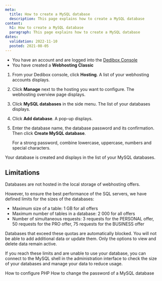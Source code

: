 ```yaml
---
meta:
  title: How to create a MySQL database
  description: This page explains how to create a MySQL database
content:
  h1: How to create a MySQL database
  paragraph: This page explains how to create a MySQL database
dates:
  validation: 2022-11-10
  posted: 2021-08-05
---
```


<Message type="requirement">

  - You have an account and are logged into the [Dedibox Console](https://console.online.net)
  - You have created a **Webhosting Classic**

</Message>

1. From your Dedibox console, click **Hosting**. A list of your webhosting accounts displays.

2. Click **Manage** next to the hosting you want to configure. The webhosting overview page displays.

3. Click **MySQL databases** in the side menu. The list of your databases displays.

4. Click **Add database**. A pop-up displays.

5. Enter the database name, the database password and its confirmation. Then click **Create MySQL database**.

    <Message type="tip">

    For a strong password, combine lowercase, uppercase, numbers and special characters.

    </Message>

Your database is created and displays in the list of your MySQL databases. 

## Limitations

Databases are not hosted in the local storage of webhosting offers. 

However, to ensure the best performance of the SQL servers, we have defined limits for the sizes of the databases:

  - Maximum size of a table: 1 GB for all offers
  - Maximum number of tables in a database: 2 000 for all offers
  - Number of simultaneous requests: 3 requests for the PERSONAL offer, 50 requests for the PRO offer, 75 requests for the BUSINESS offer

<Message type="important">

  Databases that exceed these quotas are automatically blocked. You will not be able to add additional data or update them. Only the options to view and delete data remain active.

</Message>

If you reach these limits and are unable to use your database, you can connect to the MySQL shell in the administration interface to check the size of your databases and manage your data to reduce usage.

<Navigation title="See Also">
  <PreviousButton to="/webhosting/classic/how-to/configure-php/">How to configure PHP</PreviousButton>
  <NextButton to="/webhosting/classic/how-to/change-password-mysql-database/">How to change the password of a MySQL database</NextButton>
</Navigation> 
